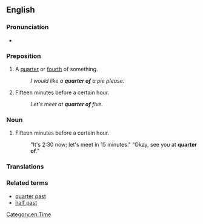 ==English==
{{rfd|en}}

===Pronunciation===
* {{audio|en|En-au-quarter of.ogg|Audio (AU)}}

===Preposition===
{{en-prep}}

# A [[quarter]] or [[fourth]] of something.
#: ''I would like a '''quarter of''' a pie please.''
# {{lb|en|dated}} {{synonym of|en|quarter to}} Fifteen minutes before a certain hour.
#: ''Let's meet at '''quarter of''' five.''

===Noun===
{{en-noun|-}}

# {{lb|en|dated}} {{synonym of|en|quarter to}} Fifteen minutes before a certain hour.
#: "It's 2:30 now; let's meet in 15 minutes." "Okay, see you at '''quarter of'''."

===Translations===
{{trans-see|quarter to}}

===Related terms===
* [[quarter past]]
* [[half past]]

[[Category:en:Time]]